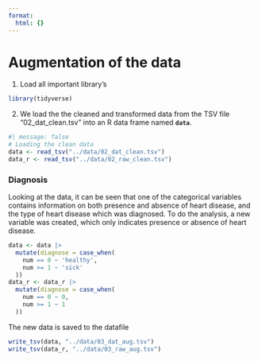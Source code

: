 ```yaml
---
format:
  html: {}
---
```

# Augmentation of the data

1.  Load all important library's

```r
library(tidyverse)
```

2.  We load the the cleaned and transformed data from the TSV file "02_dat_clean.tsv" into an R data frame named **`data`**.

```r
#| message: false
# Loading the clean data
data <- read_tsv("../data/02_dat_clean.tsv")
data_r <- read_tsv("../data/02_raw_clean.tsv")
```

### Diagnosis

Looking at the data, it can be seen that one of the categorical variables contains information on both presence and absence of heart disease, and the type of heart disease which was diagnosed. To do the analysis, a new variable was created, which only indicates presence or absence of heart disease.

```r
data <- data |> 
  mutate(diagnose = case_when(
    num == 0 ~ 'healthy',
    num >= 1 ~ 'sick'
  ))
data_r <- data_r |> 
  mutate(diagnose = case_when(
    num == 0 ~ 0,
    num >= 1 ~ 1
  ))

```

The new data is saved to the datafile

```r
write_tsv(data, "../data/03_dat_aug.tsv")
write_tsv(data_r, "../data/03_raw_aug.tsv")
```
